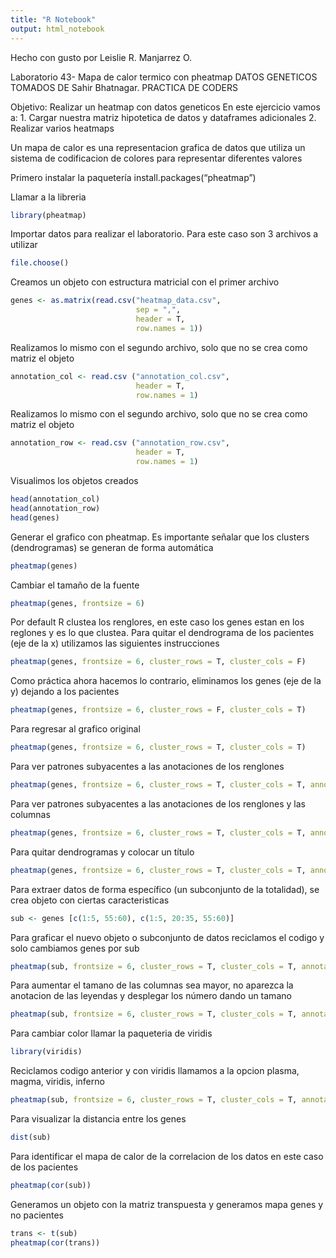 ```yaml
---
title: "R Notebook"
output: html_notebook
---
```


Hecho con gusto por Leislie R. Manjarrez O.

Laboratorio 43- Mapa de calor termico con pheatmap
DATOS GENETICOS TOMADOS DE Sahir Bhatnagar.
PRACTICA DE CODERS

Objetivo: Realizar un heatmap con datos geneticos 
En este ejercicio vamos a:
1. Cargar nuestra matriz hipotetica de datos y dataframes adicionales
2. Realizar varios heatmaps

Un mapa de calor es una representacion grafica de datos que utiliza un sistema de codificacion de colores para representar diferentes valores

Primero instalar la paquetería 
install.packages("pheatmap")

Llamar a la libreria
```r
library(pheatmap)
```

Importar datos para realizar el laboratorio. Para este caso son 3 archivos a utilizar
```r
file.choose()
```

Creamos un objeto con estructura matricial con el primer archivo
```r
genes <- as.matrix(read.csv("heatmap_data.csv", 
                            sep = ",",
                            header = T,
                            row.names = 1))
```

Realizamos lo mismo con el segundo archivo, solo que no se crea como matriz el objeto
```r
annotation_col <- read.csv ("annotation_col.csv", 
                            header = T,
                            row.names = 1)
```

Realizamos lo mismo con el segundo archivo, solo que no se crea como matriz el objeto
```r
annotation_row <- read.csv ("annotation_row.csv", 
                            header = T,
                            row.names = 1)
```
 
Visualimos los objetos creados
```r
head(annotation_col)
head(annotation_row)
head(genes)
```

Generar el grafico con pheatmap. Es importante señalar que los clusters (dendrogramas) se generan de forma automática
```r
pheatmap(genes)
```

Cambiar el tamaño de la fuente
```r
pheatmap(genes, frontsize = 6)
```

Por default R clustea los renglores, en este caso los genes estan en los reglones y es lo que clustea. Para quitar el dendrograma de los pacientes (eje de la x) utilizamos las siguientes instrucciones
```r
pheatmap(genes, frontsize = 6, cluster_rows = T, cluster_cols = F)
```

Como práctica ahora hacemos lo contrario, eliminamos los genes (eje de la y) dejando a los pacientes
```r
pheatmap(genes, frontsize = 6, cluster_rows = F, cluster_cols = T)
```

Para regresar al grafico original
```r
pheatmap(genes, frontsize = 6, cluster_rows = T, cluster_cols = T)
```

Para ver patrones subyacentes a las anotaciones de los renglones
```r
pheatmap(genes, frontsize = 6, cluster_rows = T, cluster_cols = T, annotation_row = annotation_row)
```

Para ver patrones subyacentes a las anotaciones de los renglones y las columnas
```r
pheatmap(genes, frontsize = 6, cluster_rows = T, cluster_cols = T, annotation_row = annotation_row, annotation_col = annotation_col)
```

Para quitar dendrogramas y colocar un título
```r
pheatmap(genes, frontsize = 6, cluster_rows = T, cluster_cols = T, annotation_row = annotation_row, annotation_col = annotation_col, treeheight_row = 0, treeheight_col = 0, main = "Expresión Genética")
```

Para extraer datos de forma específico (un subconjunto de la totalidad), se crea objeto con ciertas caracteristicas
```r
sub <- genes [c(1:5, 55:60), c(1:5, 20:35, 55:60)]
```

Para graficar el nuevo objeto o subconjunto de datos reciclamos el codigo y solo cambiamos genes por sub
```r
pheatmap(sub, frontsize = 6, cluster_rows = T, cluster_cols = T, annotation_row = annotation_row, annotation_col = annotation_col, treeheight_row = 0, treeheight_col = 0, main = "Expresión Genética")
```

Para aumentar el tamano de las columnas sea mayor, no aparezca la anotacion de las leyendas y desplegar los número dando un tamano
```r
pheatmap(sub, frontsize = 6, cluster_rows = T, cluster_cols = T, annotation_row = annotation_row, annotation_col = annotation_col, treeheight_row = 0, treeheight_col = 0, main = "Expresión Genética", fontsize = 8, annotation_legend = FALSE,  display_numbers = TRUE, fontsize_number = 6)
```

Para cambiar color llamar la paqueteria de viridis
```r
library(viridis)
```

Reciclamos codigo anterior y con viridis llamamos a la opcion plasma, magma, viridis, inferno
```r
pheatmap(sub, frontsize = 6, cluster_rows = T, cluster_cols = T, annotation_row = annotation_row, annotation_col = annotation_col, treeheight_row = 0, treeheight_col = 0, main = "Expresión Genética", fontsize = 8, annotation_legend = FALSE,         display_numbers = TRUE, fontsize_number = 6, col = viridis_pal(option = "inferno") (6))
```

Para visualizar la distancia entre los genes
```r
dist(sub)
```

Para identificar el mapa de calor de la correlacion de los datos en este caso de los pacientes
```r
pheatmap(cor(sub))
```

Generamos un objeto con la matriz transpuesta y generamos mapa genes y no pacientes
```r
trans <- t(sub)
pheatmap(cor(trans))
```
